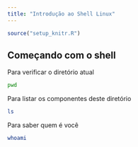 ```yaml
---
title: "Introdução ao Shell Linux"
---
```


```r
source("setup_knitr.R")
```

## Começando com o shell

Para verificar o diretório atual

```sh
pwd
```

Para listar os componentes deste diretório

```sh
ls
```

Para saber quem é você

```sh
whoami
```

